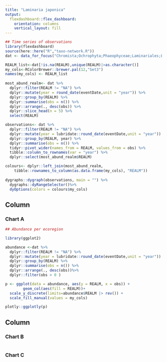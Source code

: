 ```yaml
---
title: "Laminaria japonica"
output: 
  flexdashboard::flex_dashboard:
    orientation: columns
    vertical_layout: fill
---
```


```r

## Time series of observations
library(flexdashboard)
source(here::here("R","taxo-network.R"))
dat <- data_for_focus("Chromista;Ochrophyta;Phaeophyceae;Laminariales;Laminariaceae;Laminaria;Laminaria_japonica")

REALM_list<-dat[!is.na(REALM),unique(REALM)|>as.character()]
my_cols<-RColorBrewer::brewer.pal(12,"Set3")  
names(my_cols) <- REALM_list
  
most_abund_realm<- dat %>% 
  dplyr::filter(REALM != "NA") %>% 
  dplyr::mutate(year = round_date(eventDate,unit = "year")) %>%
  dplyr::group_by(REALM) %>%
  dplyr::summarise(obs = n()) %>% 
  dplyr::arrange(., desc(obs)) %>%
  dplyr::slice_head(n = 5) %>%
  select(REALM)

observations<- dat %>% 
  dplyr::filter(REALM != "NA") %>% 
  dplyr::mutate(year = lubridate::round_date(eventDate,unit = "year")) %>%
  dplyr::group_by(REALM, year) %>%
  dplyr::summarise(obs = n()) %>% 
  tidyr::pivot_wider(names_from = REALM, values_from = obs) %>% 
  tibble::column_to_rownames(var = "year") %>%
  dplyr::select(most_abund_realm$REALM)

colours<- dplyr::left_join(most_abund_realm, 
    tibble::rownames_to_column(as.data.frame(my_cols), "REALM"))
  
dygraphs::dygraph(observations, main = "") %>% 
  dygraphs::dyRangeSelector()%>% 
  dyOptions(colors = colours$my_cols) 
```

Column {data-width=650}
-----------------------------------------------------------------------

### Chart A

```r

## Abundance per ecoregion 

library(ggplot2)

abundance <-dat %>% 
  dplyr::filter(REALM != "NA") %>% 
  dplyr::mutate(year = lubridate::round_date(eventDate,unit = "year")) %>%
  dplyr::group_by(REALM) %>%
  dplyr::summarise(obs = n()) %>%
  dplyr::arrange(., desc(obs))%>%
  dplyr::filter(obs > 0 )

p <- ggplot(data = abundance, aes(y = REALM, x = obs)) +
        geom_col(aes(fill = REALM))+
  scale_y_discrete(limits=abundance$REALM |> rev()) +
  scale_fill_manual(values = my_cols)

plotly::ggplotly(p)
```

Column {data-width=350}
-----------------------------------------------------------------------

### Chart B

```r

```

### Chart C

```r

```

